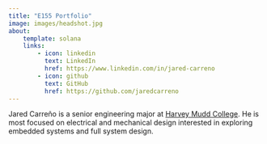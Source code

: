 ```yaml
---
title: "E155 Portfolio"
image: images/headshot.jpg
about:
    template: solana
    links:
        - icon: linkedin
          text: LinkedIn
          href: https://www.linkedin.com/in/jared-carreno   
        - icon: github
          text: GitHub
          href: https://github.com/jaredcarreno
---
```

Jared Carreño is a senior engineering major at [Harvey Mudd College](https://hmc.edu). He is most focused on electrical and mechanical design interested in exploring embedded systems and full system design.